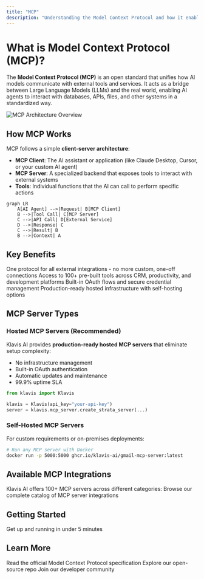 ```yaml
---
title: "MCP"
description: "Understanding the Model Context Protocol and how it enables AI agents to interact with external systems"
---
```


# What is Model Context Protocol (MCP)?

The **Model Context Protocol (MCP)** is an open standard that unifies how AI models communicate with external tools and services. It acts as a bridge between Large Language Models (LLMs) and the real world, enabling AI agents to interact with databases, APIs, files, and other systems in a standardized way.

<Frame>
  <img src="/images/concepts/mcp-simple-diagram.avif" alt="MCP Architecture Overview" />
</Frame>

## How MCP Works

MCP follows a simple **client-server architecture**:

- **MCP Client**: The AI assistant or application (like Claude Desktop, Cursor, or your custom AI agent)
- **MCP Server**: A specialized backend that exposes tools to interact with external systems
- **Tools**: Individual functions that the AI can call to perform specific actions

```mermaid
graph LR
    A[AI Agent] -->|Request| B[MCP Client]
    B -->|Tool Call| C[MCP Server]
    C -->|API Call| D[External Service]
    D -->|Response| C
    C -->|Result| B
    B -->|Context| A
```

## Key Benefits

<CardGroup cols={2}>
  <Card title="Standardized Integration" icon="arrows-cross">
    One protocol for all external integrations - no more custom, one-off connections
  </Card>
  <Card title="Tool Ecosystem" icon="toolbox">
    Access to 100+ pre-built tools across CRM, productivity, and development platforms
  </Card>
  <Card title="Security & Authentication" icon="shield-check">
    Built-in OAuth flows and secure credential management
  </Card>
  <Card title="Scalable Architecture" icon="chart-line">
    Production-ready hosted infrastructure with self-hosting options
  </Card>
</CardGroup>

## MCP Server Types

### Hosted MCP Servers (Recommended)
Klavis AI provides **production-ready hosted MCP servers** that eliminate setup complexity:

- No infrastructure management
- Built-in OAuth authentication
- Automatic updates and maintenance
- 99.9% uptime SLA

```python
from klavis import Klavis

klavis = Klavis(api_key="your-api-key")
server = klavis.mcp_server.create_strata_server(...)
```

### Self-Hosted MCP Servers
For custom requirements or on-premises deployments:

```bash
# Run any MCP server with Docker
docker run -p 5000:5000 ghcr.io/klavis-ai/gmail-mcp-server:latest
```

## Available MCP Integrations

Klavis AI offers 100+ MCP servers across different categories:
<Card title="View All Integrations" icon="list" href="/mcp-server/overview">
  Browse our complete catalog of MCP server integrations
</Card>

## Getting Started
<CardGroup cols={2}>
  <Card title="Quick Start Guide" icon="rocket" href="/quickstart">
    Get up and running in under 5 minutes
  </Card>
</CardGroup>

## Learn More

<CardGroup cols={3}>
  <Card title="MCP Official Spec" icon="sparkles" href="https://modelcontextprotocol.io/">
    Read the official Model Context Protocol specification
  </Card>
  <Card title="GitHub Repository" icon="github" href="https://github.com/Klavis-AI/klavis">
    Explore our open-source repo
  </Card>
  <Card title="Community Discord" icon="discord" href="https://discord.gg/p7TuTEcssn">
    Join our developer community
  </Card>
</CardGroup>
